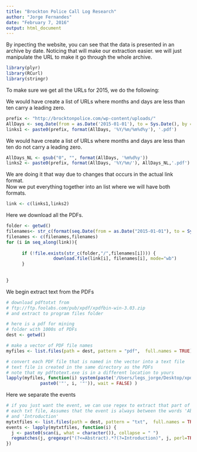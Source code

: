 ```yaml
---
title: "Brockton Police Call Log Research"
author: "Jorge Fernandes"
date: "February 7, 2016"
output: html_document
---
```


By inpecting the  website, you can see that the data is presented in an archive by date. Noticing that will make our extraction easier. we will just manipulate the URL to make it go through the whole archive.
```r
library(plyr)
library(RCurl)
library(stringr)

```


To make sure we get all the URLs for 2015, we do the following: 

We would have create a list of URLs where months and days are less than ten carry a leading zero.

```r

prefix <- "http://brocktonpolice.com/wp-content/uploads/"
AllDays <- seq.Date(from = as.Date('2015-01-01'), to = Sys.Date(), by = "day")
links1 <- paste0(prefix, format(AllDays, '%Y/%m/%m%d%y'), '.pdf')

```

We would have create a list of URLs where months and days are less than ten do not carry a leading zero.


```r

AllDays_NL <- gsub("0", "", format(AllDays, '%m%d%y'))
links2 <- paste0(prefix, format(AllDays, '%Y/%m/'), AllDays_NL,'.pdf')

```

We are doing it that way due to changes that occurs in the actual link format.  
Now we put everything together into an list where we will have both formats.

```r

link <- c(links1,links2)

```

Here we download all the PDFs.

```r
folder <- getwd()
filenames<- str_c(format(seq.Date(from = as.Date("2015-01-01"), to = Sys.Date(), by = "day"),"%Y_%m_%d"),".pdf")
filenames <- c(filenames,filenames)
for (i in seq_along(link)){
      
      if (!file.exists(str_c(folder,"/",filenames[i]))) { 
                  download.file(link[i], filenames[i], mode="wb")
      } 
      
      
}

```
We begin extract text from the PDFs

```r

# download pdftotxt from 
# ftp://ftp.foolabs.com/pub/xpdf/xpdfbin-win-3.03.zip
# and extract to program files folder

# here is a pdf for mining
# folder with 1000s of PDFs
dest <- getwd()

# make a vector of PDF file names
myfiles <- list.files(path = dest, pattern = "pdf",  full.names = TRUE)

# convert each PDF file that is named in the vector into a text file 
# text file is created in the same directory as the PDFs
# note that my pdftotext.exe is in a different location to yours
lapply(myfiles, function(i) system(paste('/Users/legs_jorge/Desktop/xpdfbin-mac-3.04/bin64/pdftotext', 
             paste0('"', i, '"')), wait = FALSE) )

```

Here we separate the events
```r

# if you just want the event, we can use regex to extract that part of
# each txt file, Assumes that the event is always between the words 'Abstract'
# and 'Introduction'
mytxtfiles <- list.files(path = dest, pattern = "txt",  full.names = TRUE)
events <- lapply(mytxtfiles, function(i) {
  j <- paste0(scan(i, what = character()), collapse = " ")
  regmatches(j, gregexpr("(?<=Abstract).*?(?=Introduction)", j, perl=TRUE))
})

```


